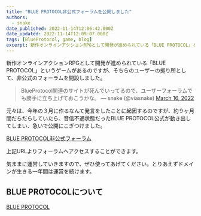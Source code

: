 ```yaml
---
title: "BLUE PROTOCOL非公式フォーラムを公開しました"
authors:
  - snake
date_published: 2022-11-14T12:06:42.000Z
date_updated: 2022-11-14T12:09:07.000Z
tags: [BlueProtocol, game, blog]
excerpt: 新作オンラインアクションRPGとして開発が進められている「BLUE PROTOCOL」というゲームがあるのですが、そちらのユーザーの拠り所として、非公式のフォーラムを開設しました。
---
```


新作オンラインアクションRPGとして開発が進められている「BLUE PROTOCOL」というゲームがあるのですが、そちらのユーザーの拠り所として、非公式のフォーラムを開設しました。

> BlueProtocol関連のサイトが死んでいってるので、ユーザーフォーラムでも勝手に立ち上げておこうかな。
> &mdash; snake (@viasnake) [March 16, 2022](https://twitter.com/viasnake/status/1504166327170187266?ref_src=twsrc%5Etfw)

元々は、今年の３月に作るなんて発言をしたことに起因するのですが、約９ヶ月間だらだらしていたら、音信不通状態だったBLUE PROTOCOL公式が動き出してしまい、急いで公開にこぎつけました。

[BLUE PROTOCOL非公式フォーラム](https://bp-forum.net/)

上記URLよりフォーラムへアクセスすることができます。

気ままに運営していきますので、ぜひ使ってあげてください。とりあえずドメインが生きる一年間は運営を続けます。

## BLUE PROTOCOLについて

[BLUE PROTOCOL](https://blue-protocol.com/)

